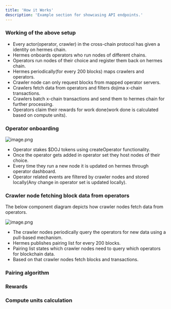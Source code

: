 ```yaml
---
title: 'How it Works'
description: 'Example section for showcasing API endpoints.'
---
```

### Working of the above setup

- Every actor(operator, crawler) in the cross-chain protocol has given a identity on hermes chain.
- Hermes onboards operators who run nodes of different chains.
- Operators run nodes of their choice and register them back on hermes chain.
- Hermes periodically(for every 200 blocks) maps crawlers and operators.
- Crawler node can only request blocks from mapped operator servers.
- Crawlers fetch data from operators and filters dojima x-chain transactions.
- Crawlers batch x-chain transactions and send them to hermes chain for further processing.
- Operators claim their rewards for work done(work done is calculated based on compute units).

### Operator onboarding

![image.png](/images/operator-onboarding.webp)

- Operator stakes $DOJ tokens using createOperator functionality.
- Once the operator gets added in operator set they host nodes of their choice.
- Every time they run a new node it is updated on hermes through operator dashboard.
- Operator related events are filtered by crawler nodes and stored locally(Any change in operator set is updated locally).

### Crawler node fetching block data from operators

The below component diagram depicts how crawler nodes fetch data from operators.

![image.png](/images/Crawler.webp)

- The crawler nodes periodically query the operators for new data using a pull-based mechanism.
- Hermes publishes pairing list for every 200 blocks.
- Pairing list states which crawler nodes need to query which operators for blockchain data.
- Based on that crawler nodes fetch blocks and transactions.

### Pairing algorithm

### Rewards

### Compute units calculation